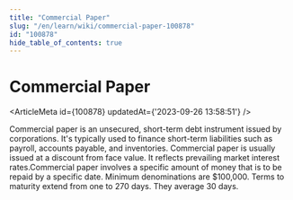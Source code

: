 ```yaml
---
title: "Commercial Paper"
slug: "/en/learn/wiki/commercial-paper-100878"
id: "100878"
hide_table_of_contents: true
---
```



# Commercial Paper

<ArticleMeta id={100878} updatedAt={'2023-09-26 13:58:51'} />
<div className='border-solid border-b border-t-0 my-4 border-[var(--ifm-color-gray-300)]' />

Commercial paper is an unsecured, short-term debt instrument issued by corporations. It's typically used to finance short-term liabilities such as payroll, accounts payable, and inventories. Commercial paper is usually issued at a discount from face value. It reflects prevailing market interest rates.Commercial paper involves a specific amount of money that is to be repaid by a specific date. Minimum denominations are $100,000. Terms to maturity extend from one to 270 days. They average 30 days.

